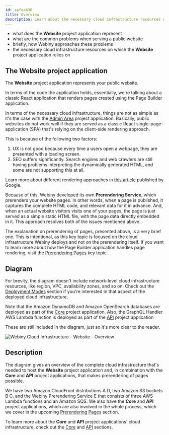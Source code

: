 ```yaml
---
id: aafeab36
title: Overview
description: Learn about the necessary cloud infrastructure resources on which the Website project application relies on.
---
```



<Alert type="success" title="What you’ll learn">

- what does the **Website** project application represent
- what are the common problems when serving a public website
- briefly, how Webiny approaches these problems
- the necessary cloud infrastructure resources on which the **Website** project application relies on

</Alert>

## The Website project application

The **Website** project application represents your public website.

In terms of the code the application holds, essentially, we're talking about a classic React application that renders pages created using the Page Builder application.

In terms of the necessary cloud infrastructure, things are not as simple as it's the case with the [Admin Area](/docs/{version}/architecture/admin/overview) project application. Basically, public websites do not work well if they are served as a classic React single-page-application (SPA) that's relying on the client-side rendering approach.

This is because of the following two factors:

1. UX is not good because every time a users open a webpage, they are presented with a loading screen.
2. SEO suffers significantly. Search engines and web crawlers are still having problems interpreting the dynamically generated HTML, and some are not supporting this at all.

<Alert type="info">

Learn more about different rendering approaches in [this article](https://developers.google.com/web/updates/2019/02/rendering-on-the-web) published by Google.

</Alert>

Because of this, Webiny developed its own **Prerendering Service**, which prerenders your website pages. In other words, when a page is published, it captures the complete HTML code, and relevant data for it in advance. And, when an actual website visitors visits one of your pages, the page is just served as a simple static HTML file, with the page data directly embedded in it. This approach resolves both of the issues mentioned above.

<Alert type="success">

The explanation on prerendering of pages, presented above, is a very brief one. This is intentional, as this key topic is focused on the cloud infrastructure Webiny deploys and not on the prerendering itself. If you want to learn more about how the Page Builder application handles page rendering, visit the [Prerendering Pages](/docs/{version}/architecture/website/prerendering-pages) key topic.

</Alert>

## Diagram

<Alert type="info">

For brevity, the diagram doesn't include network-level cloud infrastructure resources, like region, VPC, availability zones, and so on. Check out the [Deployment Modes](/docs/{version}/architecture/deployment-modes/introduction) section if you're interested in that aspect of the deployed cloud infrastructure.

</Alert>

<Alert type="info">

Note that the Amazon DynamoDB and Amazon OpenSearch databases are deployed as part of the [Core](/docs/{version}/architecture/core/overview) project application. Also, the GraphQL Handler AWS Lambda function is deployed as part of the [API](/docs/{version}/architecture/api/overview) project application

These are still included in the diagram, just so it's more clear to the reader.

</Alert>

<Image
  src={websiteOverview}
  title="Webiny Cloud Infrastructure - Website - Overview"
  shadow={false}
/>

## Description

The diagram gives an overview of the complete cloud infrastructure that's needed to host the **Website** project application and, in combination with the **Core** and **API** project applications, that makes prerendering of pages possible.

We have two Amazon CloudFront distributions <diagram-letter>A</diagram-letter> <diagram-letter>D</diagram-letter>, two Amazon S3 buckets <diagram-letter>B</diagram-letter> <diagram-letter>C</diagram-letter>, and the Webiny Prerendering Service <diagram-letter>E</diagram-letter> that consists of three AWS Lambda functions and an Amazon SQS. We also have the **Core** and **API** project applications, which are also involved in the whole process, which we cover in the upcoming [Prerendering Pages](/docs/{version}/architecture/website/prerendering-pages) section.

<Alert type="info">

To learn more about the **Core** and **API** project applications' cloud infrastructure, check out the [Core](/docs/{version}/architecture/core/overview) and [API](/docs/{version}/architecture/api/overview) sections.

</Alert>
